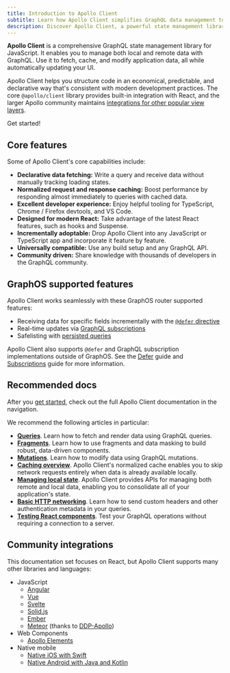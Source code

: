 ```yaml
---
title: Introduction to Apollo Client
subtitle: Learn how Apollo Client simplifies GraphQL data management to help build web apps
description: Discover Apollo Client, a powerful state management library for JavaScript. Learn how it simplifies fetching, caching, and more with GraphQL.
---
```


**Apollo Client** is a comprehensive GraphQL state management library for JavaScript. It enables you to manage both local and remote data with GraphQL. Use it to fetch, cache, and modify application data, all while automatically updating your UI.

Apollo Client helps you structure code in an economical, predictable, and declarative way that's consistent with modern development practices. The core `@apollo/client` library provides built-in integration with React, and the larger Apollo community maintains [integrations for other popular view layers](#community-integrations).

<ButtonLink size="lg" href="/react/get-started/" colorScheme="navy">
  Get started!
</ButtonLink>

## Core features

Some of Apollo Client's core capabilities include:

- **Declarative data fetching:** Write a query and receive data without manually tracking loading states.
- **Normalized request and response caching:** Boost performance by responding almost immediately to queries with cached data.
- **Excellent developer experience:** Enjoy helpful tooling for TypeScript, Chrome / Firefox devtools, and VS Code.
- **Designed for modern React:** Take advantage of the latest React features, such as hooks and Suspense.
- **Incrementally adoptable:** Drop Apollo Client into any JavaScript or TypeScript app and incorporate it feature by feature.
- **Universally compatible:** Use any build setup and any GraphQL API.
- **Community driven:** Share knowledge with thousands of developers in the GraphQL community.

## GraphOS supported features

Apollo Client works seamlessly with these GraphOS router supported features:

- Receiving data for specific fields incrementally with the [`@defer` directive](/graphos/operations/defer)
- Real-time updates via [GraphQL subscriptions](/graphos/operations/subscriptions)
- Safelisting with [persisted queries](/graphos/operations/persisted-queries)

<Note>

Apollo Client also supports `@defer` and GraphQL subscription implementations outside of GraphOS. See the [Defer](./react/data/defer) guide and [Subscriptions](./react/data/subscriptions) guide for more information.

</Note>

## Recommended docs

After you [get started](/react/get-started/), check out the full Apollo Client documentation in the navigation.

We recommend the following articles in particular:

- [**Queries**](/react/data/queries/). Learn how to fetch and render data using GraphQL queries.
- [**Fragments**](/react/data/fragments/). Learn how to use fragments and data masking to build robust, data-driven components.
- [**Mutations**](/react/data/mutations/). Learn how to modify data using GraphQL mutations.
- [**Caching overview**](/react/caching/overview/). Apollo Client's normalized cache enables you to skip network requests entirely when data is already available locally.
- [**Managing local state**](/react/local-state/local-state-management/). Apollo Client provides APIs for managing both remote and local data, enabling you to consolidate all of your application's state.
- [**Basic HTTP networking**](/react/networking/basic-http-networking/). Learn how to send custom headers and other authentication metadata in your queries.
- [**Testing React components**](/react/development-testing/testing/). Test your GraphQL operations without requiring a connection to a server.

## Community integrations

This documentation set focuses on React, but Apollo Client supports many other libraries and languages:

- JavaScript
  - [Angular](/react/integrations/integrations/#angular)
  - [Vue](/react/integrations/integrations/#vue)
  - [Svelte](/react/integrations/integrations/#svelte)
  - [Solid.js](/react/integrations/integrations/#solidjs)
  - [Ember](/react/integrations/integrations/#ember)
  - [Meteor](https://www.meteor.com) (thanks to [DDP-Apollo](https://github.com/Swydo/ddp-apollo))
- Web Components
  - [Apollo Elements](/react/integrations/integrations/#web-components)
- Native mobile
  - [Native iOS with Swift](/ios)
  - [Native Android with Java and Kotlin](/kotlin)
